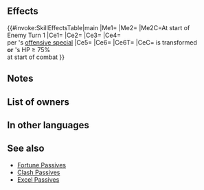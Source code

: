 {{Passive
|name=Nihility's Undoing
|type=A
|exclusive=1
|canUseWeapon={{WeaponList|All}}
|canUseMove={{MoveList|All}}
|properties=random_owner
|1name=Nihility's Undoing
|alt1name=Nihilitys Undoing
|1tagid=SID_虚無破る悪夢の力
|1effect=If unit can transform, transformation effects gain "if unit is within 2 spaces of a beast or dragon ally, or if number of adjacent allies other than beast or dragon allies ≤ 2" as a trigger condition (in addition to existing conditions).<br><br>If defending in Aether Raids, at the start of enemy turn 1, if conditions for transforming are met, unit transforms.<br><br>If unit is transformed or if foe's HP ≥ 75% at start of combat, grants Atk/Spd/Def/Res+X+8 to unit and reduces damage from foe's attacks by X × 4 during combat (X = number of spaces from start position to end position of whoever initiated combat; max 3; excluding area-of-effect Specials), and also, when foe's attack triggers foe's Special, reduces damage by an additional X × 4 (excluding area-of-effect Specials).<br><br>If unit is transformed or if foe's HP ≥ 75% at start of combat, grants Special cooldown charge +1 to unit per attack (only highest value applied; does not stack) and reduces the percentage of foe's non-Special "reduce damage by X%" skills by 50% during combat (excluding area-of-effect Specials).
|1cost=300
|1required=-
}}
==Effects==
{{#invoke:SkillEffectsTable|main
|Me1={{Eft|Added Transform Condition|if a {{Cwti|group=1|Dragon,Beast}} [[Dragon]]/[[Beast]]<br>{{Tgt|Ally}} is [[within 2 spaces]] '''or''' [[adjacent]]<br>non-[[Dragon]]/[[Beast]] {{Tgt|Allies}} ≤ 2}}
|Me2={{Eft|AR-D Transform}}
|Me2C=At start of<br>Enemy Turn 1
|Ce1={{Eft|Temporary buffs|Atk/Spd/Def/Res|8}}
|Ce2={{Eft|Temporary buffs|Atk/Spd/Def/Res|Spaces initiator moved|max=3}}
|Ce3={{Eft|Damage Reduction|4 x Spaces {{Tgt|Unit}} moved|max=12}}
|Ce4={{Eft|Damage Reduction|4 x Spaces initiator moved|max=12}}<br>per {{Tgt|Foe}}'s [[offensive special]]
|Ce5={{Eft|Accelerate Charge}}
|Ce6={{Eft|Reduce Damage Reduction|50%}}
|Ce6T={{Tgt|Foe}}
|CeC={{Tgt|Unit}} is transformed<br>'''or''' {{Tgt|Foe}}'s HP ≥ 75%<br>at start of combat
}}

==Notes==
{{TransformConditionAdd}}
{{IfUnitTransforms}}
{{Temporary buffs}}
{{SpacesFromStarttoEnd}}
{{FlatDamageReduction}}
{{CooldownChargePlus}}
{{Reduce Damage Reduction}}
==List of owners==
{{Skill Hero List}}
==In other languages==
{{OtherLanguages
|japanese=
|german=
|spanishEU=
|spanishLA=
|french=
|italian=
|chineseTW=
|portuguese=
}}
==See also==
{{See also skills|cond=(Description LIKE '%If unit can transform, transformation effects gain%' OR Description LIKE '%If defending in Aether Raids, at the start of enemy turn 1%') AND Exclusive='1'}}
* [[Skill families/A Passives#Fortune|Fortune Passives]]
* [[Clash Passives]]
* [[Excel Passives]]
{{Passives Navbox|A}}